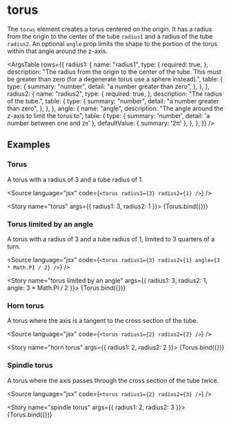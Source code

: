 
<Meta title="Reference/Primitives/Torus" />

# torus

The `torus` element creates a torus centered on the origin. It has a radius from the origin to the center of the tube `radius1` and a radius of the tube `radius2`. An optional `angle` prop limits the shape to the portion of the torus within that angle around the z-axis.

<ArgsTable
  rows={{
    radius1: {
      name: "radius1",
      type: {
        required: true,
      },
      description: "The radius from the origin to the center of the tube. This must be greater than zero (for a degenerate torus use a sphere instead).",
      table: {
        type: {
          summary: "number",
          detail: "a number greater than zero",
        },
      },
    },
    radius2: {
      name: "radius2",
      type: {
        required: true,
      },
      description: "The radius of the tube.",
      table: {
        type: {
          summary: "number",
          detail: "a number greater than zero",
        },
      },
    },
    angle: {
      name: "angle",
      description: "The angle around the z-axis to limit the torus to",
      table: {
        type: {
          summary: 'number',
          detail: 'a number between one and `2π`'
        },
        defaultValue: {
          summary: '2π'
        },
      },
    },
  }}
/>

## Examples


### Torus

A torus with a radius of 3 and a tube radius of 1.

<Source language="jsx" code={`
  <torus radius1={3} radius2={1} />
`} />

<Story name="torus" args={{ radius1: 3, radius2: 1 }}>
  {Torus.bind({})}
</Story>

### Torus limited by an angle

A torus with a radius of 3 and a tube radius of 1, limited to 3 quarters of a turn.

<Source language="jsx" code={`
  <torus radius1={3} radius2={1} angle={3 * Math.PI / 2} />
`} />

<Story name="torus limited by an angle" args={{  radius1: 3, radius2: 1, angle: 3 * Math.PI / 2 }}>
  {Torus.bind({})}
</Story>

### Horn torus

A torus where the axis is a tangent to the cross section of the tube.

<Source language="jsx" code={`
  <torus radius1={2} radius2={2} />
`} />

<Story name="horn torus" args={{  radius1: 2, radius2: 2  }}>
  {Torus.bind({})}
</Story>

### Spindle torus

A torus where the axis passes through the cross section of the tube twice.

<Source language="jsx" code={`
  <torus radius1={2} radius2={3} />
`} />

<Story name="spindle torus" args={{  radius1: 2, radius2: 3 }}>
  {Torus.bind({})}
</Story>
